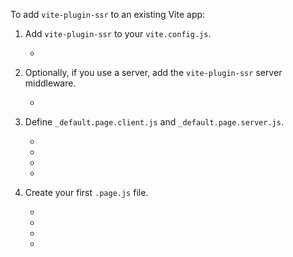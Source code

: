 
<TourRecommendation />

To add `vite-plugin-ssr` to an existing Vite app:

1. Add `vite-plugin-ssr` to your `vite.config.js`.

   - <RepoLink text="Example" path="/boilerplates/boilerplate-vue/vite.config.js" />

2. Optionally, if you use a server, add the `vite-plugin-ssr` server middleware.

   - <RepoLink text="Example" path="/boilerplates/boilerplate-vue/server/index.js" />

3. Define `_default.page.client.js` and `_default.page.server.js`.

   - <RepoLink text="Vue Example" path="/boilerplates/boilerplate-vue/renderer/" />
   - <RepoLink text="Vue + TypeScript Example" path="/boilerplates/boilerplate-vue-ts/renderer/" />
   - <RepoLink text="React Example" path="/boilerplates/boilerplate-react/renderer/" />
   - <RepoLink text="React + TypeScript Example" path="/boilerplates/boilerplate-react-ts/renderer/" />

4. Create your first `.page.js` file.

   - <RepoLink text="Vue Example" path="/boilerplates/boilerplate-vue/pages/index/index.page.vue" />
   - <RepoLink text="Vue + TypeScript Example" path="/boilerplates/boilerplate-vue-ts/pages/index/index.page.vue" />
   - <RepoLink text="React Example" path="/boilerplates/boilerplate-react/pages/index/index.page.jsx" />
   - <RepoLink text="React + TypeScript Example" path="/boilerplates/boilerplate-react-ts/pages/index/index.page.tsx" />
